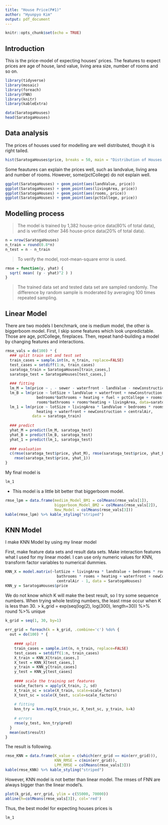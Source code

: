 ---
title: "House Price(P#1)"
author: "Hyunpyo Kim"
output: pdf_document
---

```{r setup, include=FALSE}
knitr::opts_chunk$set(echo = TRUE)
```

## Introduction

This is the price-model of expecting houses' prices.
The features to expect prices are age of house, land value, living area size, number of rooms and so on.
```{r message=FALSE, warning=FALSE, paged.print=FALSE}
library(tidyverse)
library(mosaic)
library(foreach)
library(FNN)
library(knitr)
library(kableExtra)
```
```{r}
data(SaratogaHouses)
head(SaratogaHouses)
```

## Data analysis

The prices of houses used for modelling are well distributed, though it is right tailed.

```{r}
hist(SaratogaHouses$price, breaks = 50, main = "Distribution of Houses' Prices", xlab = "Prices")
```

Some feautures can explain the prices well, such as landvalue, living area and number of rooms.
However, some(pctCollege) do not explain well.
```{r}
ggplot(SaratogaHouses) + geom_point(aes(landValue, price)) 
ggplot(SaratogaHouses) + geom_point(aes(livingArea, price)) 
ggplot(SaratogaHouses) + geom_point(aes(rooms, price))
ggplot(SaratogaHouses) + geom_point(aes(pctCollege, price))
```

## Modelling process

> 
The model is trained by 1,382 house-price data(80% of total data), and is verified other 346 house-price data(20% of total data).
```{r}
n = nrow(SaratogaHouses)
n_train = round(0.8*n)
n_test = n - n_train
```

> To verify the model, root-mean-square error is used.
```{r}
rmse = function(y, yhat) {
  sqrt( mean( (y - yhat)^2 ) )
}
```

> The trained data set and tested data set are sampled randomly. The difference by random sample is moderated by averaging 100 times repeated sampling.

## Linear Model

There are two models I benchmark, one is medium model, the other is biggerboom model.
First, I skip some features which look unpredictable. Those are age, pctCollege, fireplaces.
Then, repeat hand-building a model by changing features and interactions.
```{r}
rmse_vals = do(100) * {
  ### split train set and test set
  train_cases = sample.int(n, n_train, replace=FALSE)
  test_cases = setdiff(1:n, train_cases)
  saratoga_train = SaratogaHouses[train_cases,]
  saratoga_test = SaratogaHouses[test_cases,] 
  
  ### fitting
  lm_M = lm(price ~ . - sewer - waterfront - landValue - newConstruction, data=saratoga_train)
  lm_B = lm(price ~ lotSize + landValue + waterfront + newConstruction + 
              bedrooms*bathrooms + heating + fuel + pctCollege + rooms*bedrooms + 
              rooms*bathrooms + rooms*heating + livingArea, data=saratoga_train)
  lm_1 = lm(price ~ lotSize + livingArea * landValue + bedrooms * rooms + bathrooms * rooms +
              heating + waterfront + newConstruction + centralAir,
            data = saratoga_train)
  
  ### predict
  yhat_M = predict(lm_M, saratoga_test)
  yhat_B = predict(lm_B, saratoga_test)
  yhat_1 = predict(lm_1, saratoga_test)
  
  ### evaluation
  c(rmse(saratoga_test$price, yhat_M), rmse(saratoga_test$price, yhat_B),
    rmse(saratoga_test$price, yhat_1))
}
```

My final model is 

```{r}
lm_1
```
 * This model is a little bit better that biggerboom model.
```{r message=FALSE, warning=FALSE}
rmse_lpm = data.frame(mediim_Model_BM1 = colMeans(rmse_vals[1]),
                      biggerboom_Model_BM2 = colMeans(rmse_vals[2]),
                      New_Model = colMeans(rmse_vals[3]))
kable(rmse_lpm) %>% kable_styling("striped") 

```

## KNN Model
I make KNN Model by using my linear model

First, make feature data sets and result data sets. 
Make interaction features what I used for my linear model.
I can use only numeric values for KNN, transform factor variables to numerical dummies. 
```{r}
KNN_X = model.matrix(~lotSize + livingArea * landValue + bedrooms * rooms + 
                       bathrooms * rooms + heating + waterfront + newConstruction +
                       centralAir - 1, data = SaratogaHouses)
KNN_y = SaratogaHouses$price
```

We do not know which K will make the best result, so I try some sequence numbers.
When trying whole testing numbers, the least rmse occur when K is less than 30.
> k_grid = exp(seq(log(2), log(300), length=30)) %>% round %>% unique

```{r}
k_grid = seq(1, 30, by=1)
                 
err_grid = foreach(k = k_grid, .combine='c') %do% {
  out = do(100) * {
    
    #### split
    train_cases = sample.int(n, n_train, replace=FALSE)
    test_cases = setdiff(1:n, train_cases)
    X_train = KNN_X[train_cases,]
    X_test = KNN_X[test_cases,]
    y_train = KNN_y[train_cases]
    y_test = KNN_y[test_cases]
    
    #### scale the training set features
    scale_factors = apply(X_train, 2, sd)
    X_train_sc = scale(X_train, scale=scale_factors)
    X_test_sc = scale(X_test, scale=scale_factors)
    
    # fitting
    knn_try = knn.reg(X_train_sc, X_test_sc, y_train, k=k)
    
    # errors
    rmse(y_test, knn_try$pred)
  }
  mean(out$result)
}
```

The result is following.

```{r}
rmse_KNN = data.frame(K_value = c(which(err_grid == min(err_grid))), 
                      KNN_RMSE = c(min(err_grid)),
                      LPM_RMSE = colMeans(rmse_vals[3]))
kable(rmse_KNN) %>% kable_styling("striped") 
```

However, KNN model is not better than linear model. The rmses of FNN are always bigger than the linear model's. 

```{r}
plot(k_grid, err_grid, ylim = c(55000, 70000))
abline(h=colMeans(rmse_vals[3]), col='red')
```

Thus, the best model for expecting houses prices is 

```{r}
lm_1
```


